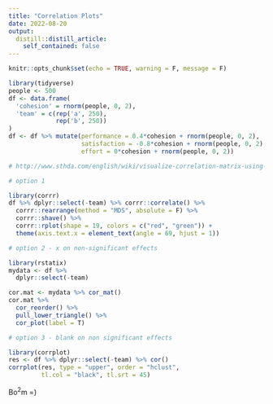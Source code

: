 ```yaml
---
title: "Correlation Plots"
date: 2022-08-20
output:
  distill::distill_article:
    self_contained: false
---
```



```r
knitr::opts_chunk$set(echo = TRUE, warning = F, message = F)

```

```r
library(tidyverse)
people <- 500
df <- data.frame(
  'cohesion' = rnorm(people, 0, 2),
  'team' = c(rep('a', 250),
             rep('b', 250))
)
df <- df %>% mutate(performance = 0.4*cohesion + rnorm(people, 0, 2),
                    satisfaction = -0.8*cohesion + rnorm(people, 0, 2),
                    effort = 0*cohesion + rnorm(people, 0, 2))


```



```r
# http://www.sthda.com/english/wiki/visualize-correlation-matrix-using-correlogram

# option 1

library(corrr)
df %>% dplyr::select(-team) %>% corrr::correlate() %>% 
  corrr::rearrange(method = "MDS", absolute = F) %>% 
  corrr::shave() %>% 
  corrr::rplot(shape = 19, colors = c("red", "green")) + 
  theme(axis.text.x = element_text(angle = 69, hjust = 1))

```

```r
# option 2 - x on non-significant effects

library(rstatix)
mydata <- df %>% 
  dplyr::select(-team)

cor.mat <- mydata %>% cor_mat()
cor.mat %>% 
  cor_reorder() %>% 
  pull_lower_triangle() %>% 
  cor_plot(label = T)

```



```r
# option 3 - blank on non significant effects

library(corrplot)
res <- df %>% dplyr::select(-team) %>% cor()
corrplot(res, type = "upper", order = "hclust", 
         tl.col = "black", tl.srt = 45)

```





Bo$^2$m =)
